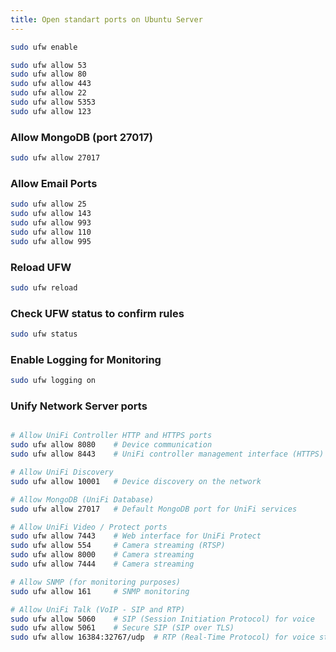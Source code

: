 ```yaml
---
title: Open standart ports on Ubuntu Server
---
```


```bash copy
sudo ufw enable

sudo ufw allow 53
sudo ufw allow 80
sudo ufw allow 443
sudo ufw allow 22
sudo ufw allow 5353
sudo ufw allow 123
```

### Allow MongoDB (port 27017)

```bash copy
sudo ufw allow 27017
```

### Allow Email Ports

```bash copy
sudo ufw allow 25
sudo ufw allow 143
sudo ufw allow 993
sudo ufw allow 110
sudo ufw allow 995
```

### Reload UFW

```bash copy
sudo ufw reload
```

### Check UFW status to confirm rules

```bash copy
sudo ufw status
```

### Enable Logging for Monitoring

```bash copy
sudo ufw logging on
```

### Unify Network Server ports

```bash copy

# Allow UniFi Controller HTTP and HTTPS ports
sudo ufw allow 8080    # Device communication
sudo ufw allow 8443    # UniFi controller management interface (HTTPS)

# Allow UniFi Discovery
sudo ufw allow 10001   # Device discovery on the network

# Allow MongoDB (UniFi Database)
sudo ufw allow 27017   # Default MongoDB port for UniFi services

# Allow UniFi Video / Protect ports
sudo ufw allow 7443    # Web interface for UniFi Protect
sudo ufw allow 554     # Camera streaming (RTSP)
sudo ufw allow 8000    # Camera streaming
sudo ufw allow 7444    # Camera streaming

# Allow SNMP (for monitoring purposes)
sudo ufw allow 161     # SNMP monitoring

# Allow UniFi Talk (VoIP - SIP and RTP)
sudo ufw allow 5060    # SIP (Session Initiation Protocol) for voice
sudo ufw allow 5061    # Secure SIP (SIP over TLS)
sudo ufw allow 16384:32767/udp  # RTP (Real-Time Protocol) for voice streaming
```
